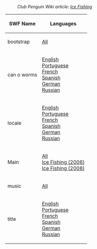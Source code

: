 :''Club Penguin Wiki article: [[clubpenguinwiki:Ice Fishing|Ice Fishing]]''

<center>
{|class="wikitable" border="1"
!SWF Name
!Languages
|-
|bootstrap||[[Media:GamesIceFishingBootstrap.swf|All]]
|-
|can o worms||[[Media:GamesIceFishingLangENCanOWorms.swf|English]]<br>[[Media:GamesIceFishingLangESCanOWorms.swf|Portuguese]]<br>[[Media:GamesIceFishingLangENCanOWorms.swf|French]]<br>[[Media:GamesIceFishingLangESCanOWorms.swf|Spanish]]<br>[[Media:GamesIceFishingLangDECanOWorms.swf|German]]<br>[[Media:GamesIceFishingLangENCanOWorms.swf|Russian]]
|-
|locale||[[Media:GamesIceFishingLangENLocale.swf|English]]<br>[[Media:GamesIceFishingLangPTLocale.swf|Portuguese]]<br>[[Media:GamesIceFishingLangFRLocale.swf|French]]<br>[[Media:GamesIceFishingLangESLocale.swf|Spanish]]<br>[[Media:GamesIceFishingLangDELocale.swf|German]]<br>[[Media:GamesIceFishingLangRULocale.swf|Russian]]
|-
|Main||[[Media:GamesIceFishingMain.swf|All]]<br>[[Media:IceFishing2006.swf|Ice Fishing (2006)]]<br>[[Media:IceFishing2008.swf|Ice Fishing (2008)]]
|-
|music||[[Media:Music103.swf|All]]
|-
|title||[[Media:GamesIceFishingLangDETitle.swf|English]]<br>[[Media:GamesIceFishingLangFRTitle.swf|Portuguese]]<br>[[Media:GamesIceFishingLangFRTitle.swf|French]]<br>[[Media:GamesIceFishingLangESTitle.swf|Spanish]]<br>[[Media:GamesIceFishingLangDETitle.swf|German]]<br>[[Media:GamesIceFishingLangRUTitle.swf|Russian]]
|}
</center>